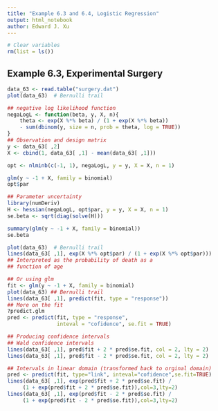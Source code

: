 ```yaml
---
title: "Example 6.3 and 6.4, Logistic Regression"
output: html_notebook
author: Edward J. Xu
---
```


```r
# Clear variables
rm(list = ls())
```

## Example 6.3, Experimental Surgery

```r
data_63 <- read.table("surgery.dat")
plot(data_63)  # Bernulli trail
```

```r
## negative log likelihood function
negaLogL <- function(beta, y, X, n){
    theta <- exp(X %*% beta) / (1 + exp(X %*% beta))
    - sum(dbinom(y, size = n, prob = theta, log = TRUE))
}
## Observation and design matrix
y <- data_63[ ,2]
X <- cbind(1, data_63[ ,1] - mean(data_63[ ,1]))

opt <- nlminb(c(-1, 1), negaLogL, y = y, X = X, n = 1)

glm(y ~ -1 + X, family = binomial)
opt$par
```



```r
## Parameter uncertainty
library(numDeriv)
H <- hessian(negaLogL, opt$par, y = y, X = X, n = 1)
se.beta <- sqrt(diag(solve(H)))

summary(glm(y ~ -1 + X, family = binomial))
se.beta

plot(data_63)  # Bernulli trail
lines(data_63[ ,1], exp(X %*% opt$par) / (1 + exp(X %*% opt$par)))
## Interpreted as the probability of death as a
## function of age
```

```r
## Or using glm
fit <- glm(y ~ -1 + X, family = binomial)
plot(data_63) ## Bernulli trail
lines(data_63[ ,1], predict(fit, type = "response"))
## More on the fit
?predict.glm
pred <- predict(fit, type = "response", 
                inteval = "cofidence", se.fit = TRUE)

## Producing confidence intervals
## Wald confidence intervals
lines(data_63[ ,1], pred$fit + 2 * pred$se.fit, col = 2, lty = 2)
lines(data_63[ ,1], pred$fit - 2 * pred$se.fit, col = 2, lty = 2)

## Intervals in linear domain (transformed back to orginal domain)
pred <- predict(fit, type="link", inteval="cofidence",se.fit=TRUE)
lines(data_63[ ,1], exp(pred$fit + 2 * pred$se.fit) /
     (1 + exp(pred$fit + 2 * pred$se.fit)),col=3,lty=2)
lines(data_63[ ,1], exp(pred$fit - 2 * pred$se.fit) /
     (1 + exp(pred$fit - 2 * pred$se.fit)),col=3,lty=2)
```



